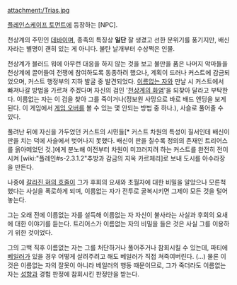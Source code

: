 attachment:/Trias.jpg

[[플레인스케이프 토먼트]]에 등장하는 [NPC].

천상계의 주민인 [[데바]]이며, 종족의 특징상 '''일단''' 잘 생겼고 선한 분위기를 풍기지만, 배신자라는 별명이 괜히 있는 게 아니다. 불탄 날개부터 수상쩍은 인물.

천상계가 블러드 워에 아무런 대응을 하지 않는 것을 보고 불만을 품은 나머지 악마들을 천상계에 끌어들여 전쟁에 참여하도록 동종하려 했으나, 계획이 드러나 커스트에 감금되었으며, 커스트 행정부의 지하 발굴 중 발견되었다. [[이름없는 자]]와 만날 시 커스트에서 빠져나갈 방법을 가르쳐 주겠다며 자신의 검인 '[[천상계의 화염]]'을 되찾아 달라고 부탁한다. 이름없는 자는 이 검을 찾아 그를 죽이거나(정보원 사망으로 바로 배드 엔딩을 보게 된다. 이 게임에서 [[게임 오버]]를 볼 수 있는 몇 안되는 방법 중 하나.), 사슬로 풀어줄 수 있다.

풀려난 뒤에 자신을 가두었던 커스트의 시민들[* 커스트 차원의 특성이 질서인데 배신이 판을 치는 덕에 사슬에서 벗어나지 못했다. 배신이 판을 칠수록 정의의 존재인 트리어스를 옭아메었던 것.]에게 분노해 이전부터 차원이 미끄러지려 하는 커스트를 완전히 전이시켜 [wiki:"플레인#s-2.3.1.2"추방과 감금의 지옥 카르체리]로 보내 도시를 아수라장을 만든다. 

나중에 [[갈라진 혀의 흐줄]]이 그가 후회의 요새와 초월자에 대한 비밀을 알았으나 모른척 했다는 사실을 폭로하게 되며, 이름없는 자가 전투로 굴복시키면 그제야 모든 것을 털어놓는다.

그는 오래 전에 이름없는 자를 설득해 이름없는 자 자신이 불사라는 사실과 후회의 요새에 대한 이야기를 듣는다. 트리어스가 이름없는 자의 비밀을 들은 것은 사실 그를 이용하기 위한 것이었다.

그의 고백 직후 이름없는 자는 그를 처단하거나 풀어주거나 참회시킬 수 있는데, 파티에 [[베일러]]가 있을 경우 어떻게 살려주려고 해도 베일러가 직접 쳐죽여버린다. (...) 물론 이것은 이름없는 자의 잘못이 아니라 베일러의 행동 때문이므로, 그가 죽더라도 이름없는 자는 [[성향]]과 경험 판정에 참회시킨 판정만을 받는다.

